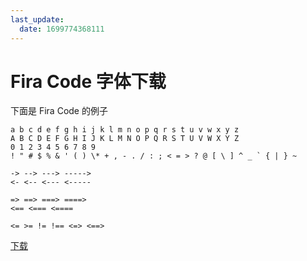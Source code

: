 ```yaml
---
last_update:
  date: 1699774368111
---
```


# Fira Code 字体下载

下面是 Fira Code 的例子

```
a b c d e f g h i j k l m n o p q r s t u v w x y z
A B C D E F G H I J K L M N O P Q R S T U V W X Y Z
0 1 2 3 4 5 6 7 8 9
! " # $ % & ' ( ) \* + , - . / : ; < = > ? @ [ \ ] ^ _ ` { | } ~

-> --> ---> ----->
<- <-- <--- <-----

=> ==> ===> ====>
<== <=== <====

<= >= != !== <=> <==>
```

[下载](Fira_Code_v6.2.exe '{"target": "_self", "download": "Fira_Code_v6.2.exe"}')
